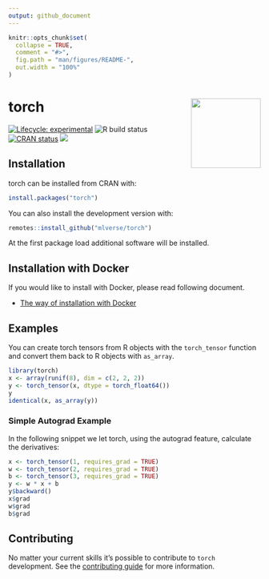 ```yaml
---
output: github_document
---
```

 
<!-- README.md is generated from README.Rmd. Please edit that file -->

```r
knitr::opts_chunk$set(
  collapse = TRUE,
  comment = "#>",
  fig.path = "man/figures/README-",
  out.width = "100%"
)
```

# torch <a href='https://torch.mlverse.org'><img src='man/figures/torch.png' align="right" height="139" /></a>

[![Lifecycle: experimental](https://img.shields.io/badge/lifecycle-experimental-orange.svg)](https://www.tidyverse.org/lifecycle/#experimental)
![R build status](https://github.com/mlverse/torch/workflows/Test/badge.svg)
[![CRAN status](https://www.r-pkg.org/badges/version/torch)](https://CRAN.R-project.org/package=torch)
[![](https://cranlogs.r-pkg.org/badges/torch)](https://cran.r-project.org/package=torch)

## Installation

torch can be installed from CRAN with:

```r
install.packages("torch")
```

You can also install the development version with:

```r
remotes::install_github("mlverse/torch")
```

At the first package load additional software will be 
installed.

## Installation with Docker
If you would like to install with Docker, please read following document.

* [The way of installation with Docker](./docker/build_env_guide.md)

## Examples

You can create torch tensors from R objects with the `torch_tensor` function and convert them back to R objects with `as_array`.

```r
library(torch)
x <- array(runif(8), dim = c(2, 2, 2))
y <- torch_tensor(x, dtype = torch_float64())
y
identical(x, as_array(y))
```

### Simple Autograd Example

In the following snippet we let torch, using the autograd feature, calculate the derivatives:

```r
x <- torch_tensor(1, requires_grad = TRUE)
w <- torch_tensor(2, requires_grad = TRUE)
b <- torch_tensor(3, requires_grad = TRUE)
y <- w * x + b
y$backward()
x$grad
w$grad
b$grad
```

## Contributing

No matter your current skills it's possible to contribute to `torch` development.
See the [contributing guide](https://github.com/mlverse/torch/blob/master/.github/CONTRIBUTING.md) for more information.